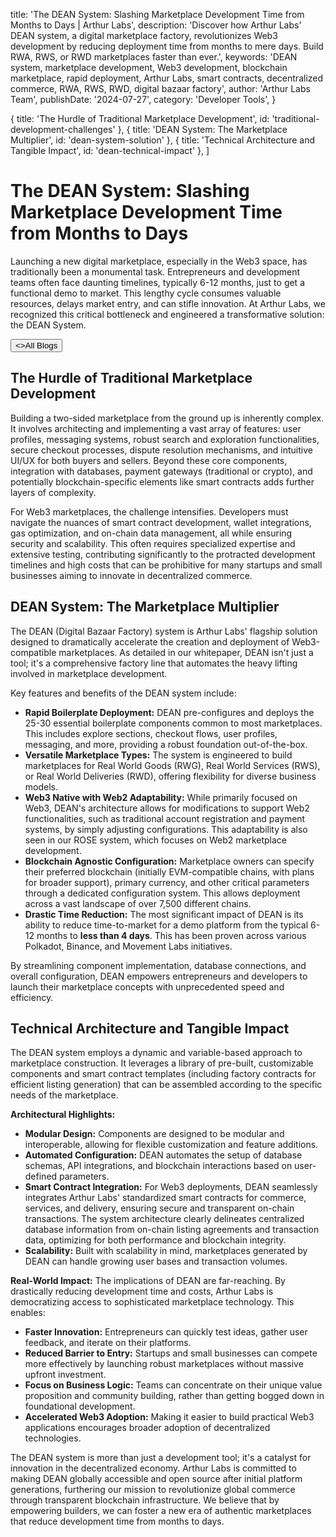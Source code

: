 
  title: 'The DEAN System: Slashing Marketplace Development Time from Months to Days | Arthur Labs',
  description: 'Discover how Arthur Labs\' DEAN system, a digital marketplace factory, revolutionizes Web3 development by reducing deployment time from months to mere days. Build RWA, RWS, or RWD marketplaces faster than ever.',
  keywords: 'DEAN system, marketplace development, Web3 development, blockchain marketplace, rapid deployment, Arthur Labs, smart contracts, decentralized commerce, RWA, RWS, RWD, digital bazaar factory',
  author: 'Arthur Labs Team',
  publishDate: '2024-07-27',
  category: 'Developer Tools',
}

  { title: 'The Hurdle of Traditional Marketplace Development', id: 'traditional-development-challenges' },
  { title: 'DEAN System: The Marketplace Multiplier', id: 'dean-system-solution' },
  { title: 'Technical Architecture and Tangible Impact', id: 'dean-technical-impact' },
]

<HeroPattern />

# The DEAN System: Slashing Marketplace Development Time from Months to Days

Launching a new digital marketplace, especially in the Web3 space, has traditionally been a monumental task. Entrepreneurs and development teams often face daunting timelines, typically 6-12 months, just to get a functional demo to market. This lengthy cycle consumes valuable resources, delays market entry, and can stifle innovation. At Arthur Labs, we recognized this critical bottleneck and engineered a transformative solution: the DEAN System.

<div className="not-prose mt-6 mb-16 flex gap-3">
  <Button href="/blogs" arrow="left">
    <>All Blogs</>
  </Button>
</div>

<h2 id="traditional-development-challenges">The Hurdle of Traditional Marketplace Development</h2>

Building a two-sided marketplace from the ground up is inherently complex. It involves architecting and implementing a vast array of features: user profiles, messaging systems, robust search and exploration functionalities, secure checkout processes, dispute resolution mechanisms, and intuitive UI/UX for both buyers and sellers. Beyond these core components, integration with databases, payment gateways (traditional or crypto), and potentially blockchain-specific elements like smart contracts adds further layers of complexity.

For Web3 marketplaces, the challenge intensifies. Developers must navigate the nuances of smart contract development, wallet integrations, gas optimization, and on-chain data management, all while ensuring security and scalability. This often requires specialized expertise and extensive testing, contributing significantly to the protracted development timelines and high costs that can be prohibitive for many startups and small businesses aiming to innovate in decentralized commerce.

<h2 id="dean-system-solution">DEAN System: The Marketplace Multiplier</h2>

The DEAN (Digital Bazaar Factory) system is Arthur Labs' flagship solution designed to dramatically accelerate the creation and deployment of Web3-compatible marketplaces. As detailed in our whitepaper, DEAN isn't just a tool; it's a comprehensive factory line that automates the heavy lifting involved in marketplace development.

Key features and benefits of the DEAN system include:
*   **Rapid Boilerplate Deployment:** DEAN pre-configures and deploys the 25-30 essential boilerplate components common to most marketplaces. This includes explore sections, checkout flows, user profiles, messaging, and more, providing a robust foundation out-of-the-box.
*   **Versatile Marketplace Types:** The system is engineered to build marketplaces for Real World Goods (RWG), Real World Services (RWS), or Real World Deliveries (RWD), offering flexibility for diverse business models.
*   **Web3 Native with Web2 Adaptability:** While primarily focused on Web3, DEAN's architecture allows for modifications to support Web2 functionalities, such as traditional account registration and payment systems, by simply adjusting configurations. This adaptability is also seen in our ROSE system, which focuses on Web2 marketplace development.
*   **Blockchain Agnostic Configuration:** Marketplace owners can specify their preferred blockchain (initially EVM-compatible chains, with plans for broader support), primary currency, and other critical parameters through a dedicated configuration system. This allows deployment across a vast landscape of over 7,500 different chains.
*   **Drastic Time Reduction:** The most significant impact of DEAN is its ability to reduce time-to-market for a demo platform from the typical 6-12 months to **less than 4 days**. This has been proven across various Polkadot, Binance, and Movement Labs initiatives.

By streamlining component implementation, database connections, and overall configuration, DEAN empowers entrepreneurs and developers to launch their marketplace concepts with unprecedented speed and efficiency.

<h2 id="dean-technical-impact">Technical Architecture and Tangible Impact</h2>

The DEAN system employs a dynamic and variable-based approach to marketplace construction. It leverages a library of pre-built, customizable components and smart contract templates (including factory contracts for efficient listing generation) that can be assembled according to the specific needs of the marketplace.

**Architectural Highlights:**
*   **Modular Design:** Components are designed to be modular and interoperable, allowing for flexible customization and feature additions.
*   **Automated Configuration:** DEAN automates the setup of database schemas, API integrations, and blockchain interactions based on user-defined parameters.
*   **Smart Contract Integration:** For Web3 deployments, DEAN seamlessly integrates Arthur Labs' standardized smart contracts for commerce, services, and delivery, ensuring secure and transparent on-chain transactions. The system architecture clearly delineates centralized database information from on-chain listing agreements and transaction data, optimizing for both performance and blockchain integrity.
*   **Scalability:** Built with scalability in mind, marketplaces generated by DEAN can handle growing user bases and transaction volumes.

**Real-World Impact:**
The implications of DEAN are far-reaching. By drastically reducing development time and costs, Arthur Labs is democratizing access to sophisticated marketplace technology. This enables:
*   **Faster Innovation:** Entrepreneurs can quickly test ideas, gather user feedback, and iterate on their platforms.
*   **Reduced Barrier to Entry:** Startups and small businesses can compete more effectively by launching robust marketplaces without massive upfront investment.
*   **Focus on Business Logic:** Teams can concentrate on their unique value proposition and community building, rather than getting bogged down in foundational development.
*   **Accelerated Web3 Adoption:** Making it easier to build practical Web3 applications encourages broader adoption of decentralized technologies.

The DEAN system is more than just a development tool; it's a catalyst for innovation in the decentralized economy. Arthur Labs is committed to making DEAN globally accessible and open source after initial platform generations, furthering our mission to revolutionize global commerce through transparent blockchain infrastructure. We believe that by empowering builders, we can foster a new era of authentic marketplaces that reduce development time from months to days.

<div className="mt-16">
  <Socials />
</div>